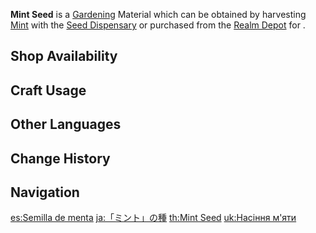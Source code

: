{{Item Infobox
|id           = 130013
|image        = Item Mint Seed.png
|type         = Gardening Materials
|group        = Jade Field
|invCategory  = Seed Dispensary
|description  = A seed obtained from the [[Seed Dispensary]]. A quality seed full of life, just waiting to be planted in the fields of the Realm Within. After some time, it will grow into a [[Mint]].
|source1      = Harvesting [[Mint]] with the [[Seed Dispensary]]
|source2      = [[Serenitea Pot/Realm Depot|Realm Depot]]
}}
'''Mint Seed''' is a [[Gardening]] Material which can be obtained by harvesting [[Mint]] with the [[Seed Dispensary]] or purchased from the [[Realm Depot]] for {{Item|Realm Currency|30|x=5}}.

==Shop Availability==
{{Shop Availability|currency=Realm Currency}}

==Craft Usage==
{{Craft Usage}}

==Other Languages==
{{Other Languages
|default_hidden = 1
|en      = Mint Seed
|zhs     = 「薄荷」的种子
|zhs_rm  = "Bòhé" de Zhǒngzi
|zht     = 「薄荷」的種子
|zht_rm  = "Bòhé" de Zhǒngzi
|ja      = 「ミント」の種
|ja_rm   = "Minto" no Tane
|ko      = 「허브」 씨앗
|ko_rm   = "Heobeu" Ssiat
|es      = Semilla de menta
|fr      = Graine de menthe
|ru      = Семена мяты
|th      = Mint Seed
|vi      = Hạt Giống Bạc Hà
|de      = Minzsamen
|id      = Mint Seed
|pt      = Semente de Menta
|tr      = Nane Tohumu
|it      = Seme di menta
}}

==Change History==
{{Change History|2.0}}

==Navigation==
{{Material Navbox|type=Gardening Materials}}

[[es:Semilla de menta]]
[[ja:「ミント」の種]]
[[th:Mint Seed]]
[[uk:Насіння м'яти]]
